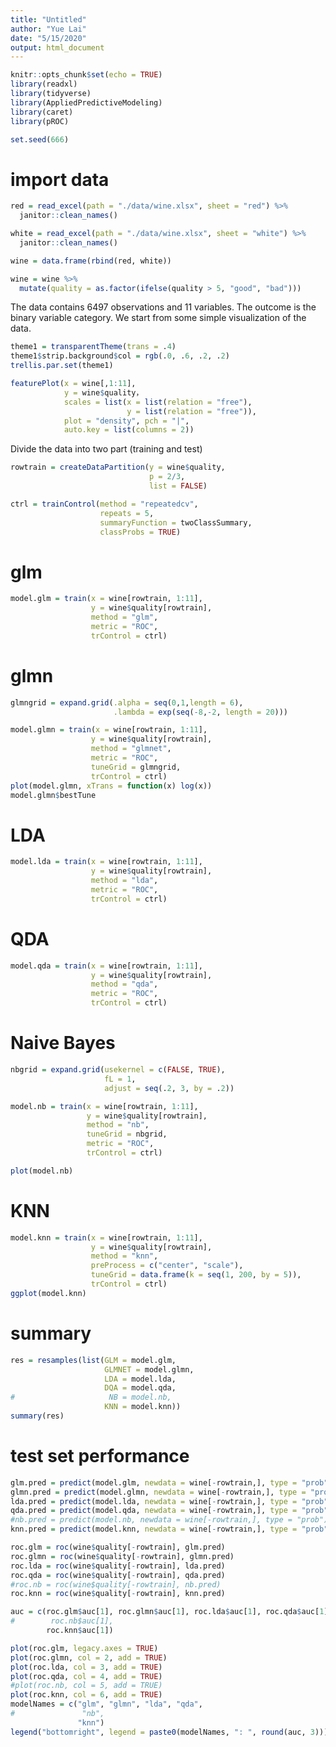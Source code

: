 ```yaml
---
title: "Untitled"
author: "Yue Lai"
date: "5/15/2020"
output: html_document
---
```


```r
knitr::opts_chunk$set(echo = TRUE)
library(readxl)
library(tidyverse)
library(AppliedPredictiveModeling)
library(caret)
library(pROC)

set.seed(666)
```

# import data

```r
red = read_excel(path = "./data/wine.xlsx", sheet = "red") %>% 
  janitor::clean_names() 

white = read_excel(path = "./data/wine.xlsx", sheet = "white") %>% 
  janitor::clean_names() 

wine = data.frame(rbind(red, white))

wine = wine %>% 
  mutate(quality = as.factor(ifelse(quality > 5, "good", "bad")))
```

The data contains 6497 observations and 11 variables. The outcome is the binary variable category. We start from some simple visualization of the data. 

```r
theme1 = transparentTheme(trans = .4)
theme1$strip.background$col = rgb(.0, .6, .2, .2)
trellis.par.set(theme1)

featurePlot(x = wine[,1:11],
            y = wine$quality，
            scales = list(x = list(relation = "free"),
                          y = list(relation = "free")),
            plot = "density", pch = "|",
            auto.key = list(columns = 2))
```

Divide the data into two part (training and test)

```r
rowtrain = createDataPartition(y = wine$quality,
                               p = 2/3,
                               list = FALSE)

ctrl = trainControl(method = "repeatedcv",
                    repeats = 5,
                    summaryFunction = twoClassSummary,
                    classProbs = TRUE)
```

# glm

```r
model.glm = train(x = wine[rowtrain, 1:11],
                  y = wine$quality[rowtrain],
                  method = "glm",
                  metric = "ROC",
                  trControl = ctrl)
```

# glmn

```r
glmngrid = expand.grid(.alpha = seq(0,1,length = 6),
                       .lambda = exp(seq(-8,-2, length = 20)))

model.glmn = train(x = wine[rowtrain, 1:11],
                  y = wine$quality[rowtrain],
                  method = "glmnet",
                  metric = "ROC",
                  tuneGrid = glmngrid,
                  trControl = ctrl)
plot(model.glmn, xTrans = function(x) log(x))
model.glmn$bestTune
```

# LDA

```r
model.lda = train(x = wine[rowtrain, 1:11],
                  y = wine$quality[rowtrain],
                  method = "lda",
                  metric = "ROC",
                  trControl = ctrl)
```

# QDA

```r
model.qda = train(x = wine[rowtrain, 1:11],
                  y = wine$quality[rowtrain],
                  method = "qda",
                  metric = "ROC",
                  trControl = ctrl)
```

# Naive Bayes

```r
nbgrid = expand.grid(usekernel = c(FALSE, TRUE),
                     fL = 1,
                     adjust = seq(.2, 3, by = .2))

model.nb = train(x = wine[rowtrain, 1:11],
                 y = wine$quality[rowtrain],
                 method = "nb",
                 tuneGrid = nbgrid,
                 metric = "ROC",
                 trControl = ctrl)

plot(model.nb)
```

# KNN

```r
model.knn = train(x = wine[rowtrain, 1:11],
                  y = wine$quality[rowtrain],
                  method = "knn",
                  preProcess = c("center", "scale"),
                  tuneGrid = data.frame(k = seq(1, 200, by = 5)),
                  trControl = ctrl)
ggplot(model.knn)
```

# summary

```r
res = resamples(list(GLM = model.glm, 
                     GLMNET = model.glmn,
                     LDA = model.lda,
                     DQA = model.qda,
#                     NB = model.nb,
                     KNN = model.knn))
summary(res)
```

# test set performance

```r
glm.pred = predict(model.glm, newdata = wine[-rowtrain,], type = "prob")[,2]
glmn.pred = predict(model.glmn, newdata = wine[-rowtrain,], type = "prob")[,2]
lda.pred = predict(model.lda, newdata = wine[-rowtrain,], type = "prob")[,2]
qda.pred = predict(model.qda, newdata = wine[-rowtrain,], type = "prob")[,2]
#nb.pred = predict(model.nb, newdata = wine[-rowtrain,], type = "prob")[,2]
knn.pred = predict(model.knn, newdata = wine[-rowtrain,], type = "prob")[,2]

roc.glm = roc(wine$quality[-rowtrain], glm.pred)
roc.glmn = roc(wine$quality[-rowtrain], glmn.pred)
roc.lda = roc(wine$quality[-rowtrain], lda.pred)
roc.qda = roc(wine$quality[-rowtrain], qda.pred)
#roc.nb = roc(wine$quality[-rowtrain], nb.pred)
roc.knn = roc(wine$quality[-rowtrain], knn.pred)

auc = c(roc.glm$auc[1], roc.glmn$auc[1], roc.lda$auc[1], roc.qda$auc[1], 
#        roc.nb$auc[1], 
        roc.knn$auc[1])

plot(roc.glm, legacy.axes = TRUE)
plot(roc.glmn, col = 2, add = TRUE)
plot(roc.lda, col = 3, add = TRUE)
plot(roc.qda, col = 4, add = TRUE)
#plot(roc.nb, col = 5, add = TRUE)
plot(roc.knn, col = 6, add = TRUE)
modelNames = c("glm", "glmn", "lda", "qda", 
#               "nb", 
               "knn")
legend("bottomright", legend = paste0(modelNames, ": ", round(auc, 3)))
```

